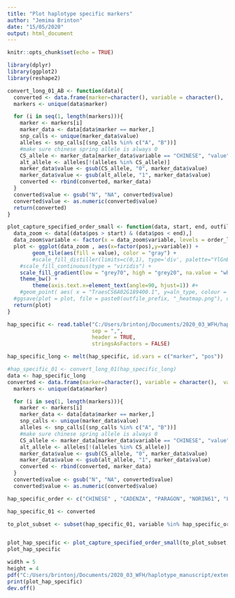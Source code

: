 ---
title: "Plot haplotype specific markers"
author: "Jemima Brinton"
date: "15/05/2020"
output: html_document
---

```{r setup, include=FALSE}
knitr::opts_chunk$set(echo = TRUE)

library(dplyr)
library(ggplot2)
library(reshape2)

convert_long_01_AB <- function(data){
  converted <- data.frame(marker=character(), variable = character(),  value = numeric(),pos = numeric())
  markers <- unique(data$marker)

  for (i in seq(1, length(markers))){
    marker <- markers[i]
    marker_data <- data[data$marker == marker,]
    snp_calls <- unique(marker_data$value)
    alleles <- snp_calls[(snp_calls %in% c("A", "B"))]
    #make sure chinese spring allele is always 0
    CS_allele <- marker_data[marker_data$variable == "CHINESE", "value"]
    alt_allele <- alleles[!(alleles %in% CS_allele)]
    marker_data$value <- gsub(CS_allele, "0", marker_data$value)
    marker_data$value <- gsub(alt_allele, "1", marker_data$value)
    converted <- rbind(converted, marker_data)
  }
  converted$value <- gsub("N", "NA", converted$value)
  converted$value <- as.numeric(converted$value)
  return(converted)
}

plot_capture_specified_order_small <- function(data, start, end, outfile_prefix, order_list){
  data_zoom <- data[(data$pos > start) & (data$pos < end),]
  data_zoom$variable <- factor(x = data_zoom$variable, levels = order_list, ordered = TRUE)
  plot <- ggplot(data_zoom , aes(x=factor(pos),y=variable)) +
		geom_tile(aes(fill = value), color = "gray") +
		#scale_fill_distiller(limits=c(0,1), type='div', palette="YlGnBu", na.value = "gray94", direction = 1, name = "allele") +
    #scale_fill_continuous(type = "viridis") +
    scale_fill_gradient(low = "grey70", high = "grey20", na.value = "white", aesthetics = "fill") +
    theme_bw() +
		theme(axis.text.x=element_text(angle=90, hjust=1)) #+
    #geom_point( aes( x = "TraesCS6A02G189400.1", y=aln_type, colour = "red" ) )
  #ggsave(plot = plot, file = paste0(outfile_prefix, "_heatmap.png"), dpi = 600, height = 6, width = 6)
  return(plot)
}
```

```{r}
hap_specific <- read.table("C:/Users/brintonj/Documents/2020_03_WFH/haplotype_manuscript/extended_data/haplotype_specific_markers_pangenome.csv", 
                           sep = ",", 
                           header = TRUE, 
                           stringsAsFactors = FALSE)

hap_specific_long <- melt(hap_specific, id.vars = c("marker", "pos"))

#hap_specific_01 <- convert_long_01(hap_specific_long)
data <- hap_specific_long
converted <- data.frame(marker=character(), variable = character(),  value = numeric(),pos = numeric())
  markers <- unique(data$marker)

  for (i in seq(1, length(markers))){
    marker <- markers[i]
    marker_data <- data[data$marker == marker,]
    snp_calls <- unique(marker_data$value)
    alleles <- snp_calls[(snp_calls %in% c("A", "B"))]
    #make sure chinese spring allele is always 0
    CS_allele <- marker_data[marker_data$variable == "CHINESE", "value"]
    alt_allele <- alleles[!(alleles %in% CS_allele)]
    marker_data$value <- gsub(CS_allele, "0", marker_data$value)
    marker_data$value <- gsub(alt_allele, "1", marker_data$value)
    converted <- rbind(converted, marker_data)
  }
  converted$value <- gsub("N", "NA", converted$value)
  converted$value <- as.numeric(converted$value)

hap_specific_order <- c("CHINESE" , "CADENZA", "PARAGON", "NORIN61", "LANCER", "CLAIRE", "JAGGER", "SY", "ROBIGUS", "ARINA", "JULIUS", "WEEBIL", "LANDMARK", "MACE", "STANLEY")

hap_specific_01 <- converted

to_plot_subset <- subset(hap_specific_01, variable %in% hap_specific_order)


plot_hap_specific <- plot_capture_specified_order_small(to_plot_subset, 187000000, 445000000, outfile_prefix = "test", order_list = rev(hap_specific_order))
plot_hap_specific

width = 5
height = 4
pdf("C:/Users/brintonj/Documents/2020_03_WFH/haplotype_manuscript/extended_data/haplotype_specific_markers.pdf", width = width, height = height)
print(plot_hap_specific)
dev.off()
```